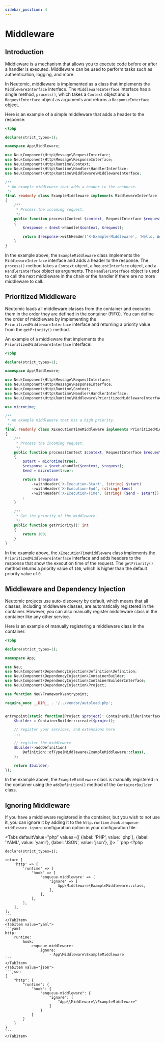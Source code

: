 ```yaml
---
sidebar_position: 4
---
```



# Middleware

## Introduction

Middleware is a mechanism that allows you to execute code before or after a handler is executed. Middleware can be used to perform tasks such as authentication, logging, and more.

In Neutomic, middleware is implemented as a class that implements the `MiddlewareInterface` interface. The `MiddlewareInterface` interface has a single method, `process()`, which takes a `Context` object and a `RequestInterface` object as arguments and returns a `ResponseInterface` object.

Here is an example of a simple middleware that adds a header to the response:

```php
<?php

declare(strict_types=1);

namespace App\Middleware;

use Neu\Component\Http\Message\RequestInterface;
use Neu\Component\Http\Message\ResponseInterface;
use Neu\Component\Http\Runtime\Context;
use Neu\Component\Http\Runtime\Handler\HandlerInterface;
use Neu\Component\Http\Runtime\Middleware\MiddlewareInterface;

/**
 * An example middleware that adds a header to the response.
 */
final readonly class ExampleMiddleware implements MiddlewareInterface
{
    /**
     * Process the incoming request.
     */
    public function process(Context $context, RequestInterface $request, HandlerInterface $next): ResponseInterface
    {
        $response = $next->handle($context, $request);

        return $response->withHeader('X-Example-Middleware', 'Hello, World!');
    }
}
```

In the example above, the `ExampleMiddleware` class implements the `MiddlewareInterface` interface and adds a header to the response. The `process()` method takes a `Context` object, a `RequestInterface` object, and a `HandlerInterface` object as arguments. The `HandlerInterface` object is used to call the next middleware in the chain or the handler if there are no more middleware to call.

## Prioritized Middleware

Neutomic loads all middleware classes from the container and executes them in the order they are defined in the container (FIFO). You can define the order of middleware by implementing the `PrioritizedMiddlewareInterface` interface and returning a priority value from the `getPriority()` method.

An example of a middleware that implements the `PrioritizedMiddlewareInterface` interface:

```php
<?php

declare(strict_types=1);

namespace App\Middleware;

use Neu\Component\Http\Message\RequestInterface;
use Neu\Component\Http\Message\ResponseInterface;
use Neu\Component\Http\Runtime\Context;
use Neu\Component\Http\Runtime\Handler\HandlerInterface;
use Neu\Component\Http\Runtime\Middleware\PrioritizedMiddlewareInterface;

use microtime;

/**
 * An example middleware that has a high priority.
 */
final readonly class XExecutionTimeMiddleware implements PrioritizedMiddlewareInterface
{
    /**
     * Process the incoming request.
     */
    public function process(Context $context, RequestInterface $request, HandlerInterface $next): ResponseInterface
    {
        $start = microtime(true);
        $response = $next->handle($context, $request);
        $end = microtime(true);

        return $response
            ->withHeader('X-Execution-Start', (string) $start)
            ->withHeader('X-Execution-End', (string) $end)
            ->withHeader('X-Execution-Time', (string) ($end - $start))
        ;
    }
    
    /**
     * Get the priority of the middleware.
     */
    public function getPriority(): int
    {
        return 100;
    }
}
```

In the example above, the `XExecutionTimeMiddleware` class implements the `PrioritizedMiddlewareInterface` interface and adds headers to the response that show the execution time of the request. The `getPriority()` method returns a priority value of `100`, which is higher than the default priority value of `0`.

## Middleware and Dependency Injection

Neutomic projects use auto-discovery by default, which means that all classes, including middleware classes, are automatically registered in the container. However, you can also manually register middleware class in the container like any other service.

Here is an example of manually registering a middleware class in the container:

```php
<?php

declare(strict_types=1);

namespace App;

use Neu;
use Neu\Component\DependencyInjection\Definition\Definition;
use Neu\Component\DependencyInjection\ContainerBuilder;
use Neu\Component\DependencyInjection\ContainerBuilderInterface;
use Neu\Component\DependencyInjection\Project;

use function Neu\Framework\entrypoint;

require_once __DIR__ . '/../vendor/autoload.php';


entrypoint(static function(Project $project): ContainerBuilderInterface {
    $builder = ContainerBuilder::create($project);

    // register your services, and extensions here
    ...

    // register the middleware
    $builder->addDefinition(
        Definition::ofType(Middleware\ExampleMiddleware::class),
    );

    return $builder;
});
```

In the example above, the `ExampleMiddleware` class is manually registered in the container using the `addDefinition()` method of the `ContainerBuilder` class.

## Ignoring Middleware

If you have a middleware registered in the container, but you wish to not use it, you can ignore it by adding it to the `http.runtime.hook.enqueue-middleware.ignore` configuration option in your configuration file:


<Tabs
    defaultValue="php"
    values={[
        {label: 'PHP', value: 'php'},
        {label: 'YAML', value: 'yaml'},
        {label: 'JSON', value: 'json'},
    ]}>
    <TabItem value="php">
    ```php
    <?php

    declare(strict_types=1);

    return [
        'http' => [
            'runtime' => [
                'hook' => [
                    'enqueue-middleware' => [
                        'ignore' => [
                            App\Middleware\ExampleMiddleware::class,
                        ],
                    ],
                ],
            ],
        ],
    ];
    ```
    </TabItem>
    <TabItem value="yaml">
    ```yaml
    http:
        runtime:
            hook:
                enqueue-middleware:
                    ignore:
                        - App\Middleware\ExampleMiddleware
    ```
    </TabItem>
    <TabItem value="json">
    ```json
    {
        "http": {
            "runtime": {
                "hook": {
                    "enqueue-middleware": {
                        "ignore": [
                            "App\\Middleware\\ExampleMiddleware"
                        ]
                    }
                }
            }
        }
    }
    ```
    </TabItem>
</Tabs>

